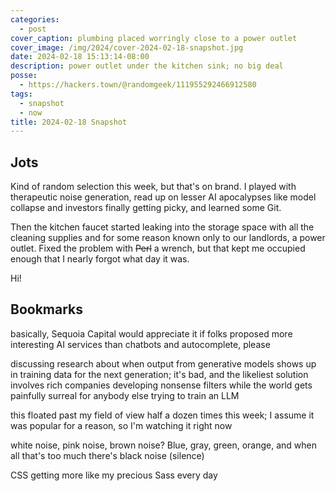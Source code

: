 ```yaml
---
categories:
  - post
cover_caption: plumbing placed worringly close to a power outlet
cover_image: /img/2024/cover-2024-02-18-snapshot.jpg
date: 2024-02-18 15:13:14-08:00
description: power outlet under the kitchen sink; no big deal
posse:
  - https://hackers.town/@randomgeek/111955292466912580
tags:
  - snapshot
  - now
title: 2024-02-18 Snapshot
---
```


## Jots

Kind of random selection this week, but that's on brand. I played with therapeutic noise generation, read up on lesser AI apocalypses like model collapse and investors finally getting picky, and learned some Git.

Then the kitchen faucet started leaking into the storage space with all the cleaning supplies and for some reason known only to our landlords, a power outlet. Fixed the problem with ~~Perl~~ a wrench, but that kept me occupied enough that I nearly forgot what day it was.

Hi!

## Bookmarks

<Bookmark
  href="https://www.sequoiacap.com/article/generative-ai-act-two/"
  title="Generative AI’s Act Two | Sequoia Capital">
basically, Sequoia Capital would appreciate it if folks proposed more interesting AI services than chatbots and autocomplete, please
</Bookmark>

<Bookmark
  href="https://www.theregister.com/2024/01/26/what_is_model_collapse/"
  title="What is Model Collapse and how to avoid it • The Register">
discussing research about when output from generative models shows up in training data for the next generation; it's bad, and the likeliest solution involves rich companies developing nonsense filters while the world gets painfully surreal for anybody else trying to train an LLM
</Bookmark>

<Bookmark
  href="https://www.youtube.com/watch?v=aolI_Rz0ZqY"
  title="So You Think You Know Git - FOSDEM 2024 - YouTube">
this floated past my field of view half a dozen times this week; I assume it was popular for a reason, so I'm watching it right now
</Bookmark>

<Bookmark
  href="https://emastered.com/blog/different-types-of-noise"
  title="The Difference Between Types Of Noise">
white noise, pink noise, brown noise? Blue, gray, green, orange, and when all that's too much there's black noise (silence)
</Bookmark>

<Bookmark
  href="https://css.oddbird.net/sasslike/mixins-functions/"
  title="CSS Mixins & Functions Explainer">
CSS getting more like my precious Sass every day
</Bookmark>
